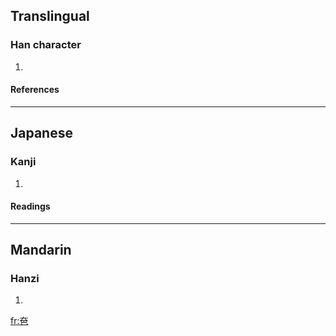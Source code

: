 ==Translingual==
===Han character===
{{Han char|rn=37|rad=大|as=04|sn=7|four=|canj=大日山 (KAU), X大日山 (XKAU)}}
# {{defn|Han|sort=大04}}
====References====
{{Han ref|kx=0250.130|dkj=05866|dj=0509.190|hdz=10531.040|uh=593F|ud=22847}}
----
==Japanese==
===Kanji===
{{ja-kanji|grade=|rs=大04}}
# {{defn|Japanese}} 
====Readings====
{{ja-readings|on=[[は]] (ha), [[へ]] (he)|kun=[[おおきい]] (ookii)}}
----
==Mandarin==
===Hanzi===
{{cmn-hanzi|pin=[[bā]] (ba1), [[pā]] (pa1)|wg=pa<sup>1</sup>, p'a<sup>1</sup>}}
# {{defn|Mandarin}}

[[fr:夿]]